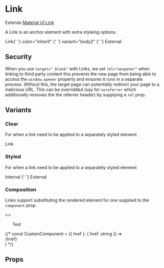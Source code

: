 
<Meta title="Components|Link" component={Link} />

# Link

Extends [Material UI Link](https://material-ui.com/components/links/)

A Link is an anchor element with extra styleing options.

<Preview>
  <Story name="default">
    <Typography>
      <Link href="javascript:;">Link</Link>{' '}
      <Link href="javascript:;" color="inherit">
        color="inherit"
      </Link>{' '}
      <Link href="javascript:;">
        <Typography variant="body2">variant="body2"</Typography>
      </Link>{' '}
      <Link href="http://committed.io" target="_blank">
        External
      </Link>
    </Typography>
  </Story>
</Preview>

## Security

When you use `target="_blank"` with Links, we set `rel="noopener"` when linking to third party content
this prevents the new page from being able to access the `window.opener` property and ensures it runs in a separate process.
Without this, the target page can potentially redirect your page to a malicious URL. This can be overridded
(say for `noreferrer` which additionally removes the the referrer header) by supplying a `rel` prop.

## Variants

### Clear

For when a link need to be applied to a separately styled element

<Preview>
  <Story name="clear">
    <Typography>
      <Link variant="clear" href="javascript:;">
        Link
      </Link>
    </Typography>
  </Story>
</Preview>

### Styled

For when a link need to be applied to a separately styled element

<Preview>
  <Story name="styled">
    <Typography>
      <Link variant="styled" href="#link">
        Internal
      </Link>{' '}
      <Link variant="styled" href="http://committed.io">
        External
      </Link>
    </Typography>
  </Story>
</Preview>

### Composition

Links support substituting the rendered element for one supplied to the `component` prop.

<Preview>
  <Story name="component">
    <>
      <ul>
        <Link href="test.com" component="li">
          Test
        </Link>
      </ul>
      {/* const CustomComponent = ({ href }: { href: string }) => <div>{href}</div>
            <Link component={CustomComponent} href={href} />
          ) */}
      <CustomLink href="test.com" />
    </>
  </Story>
</Preview>

## Props

<Props of={LinkDocs} />
